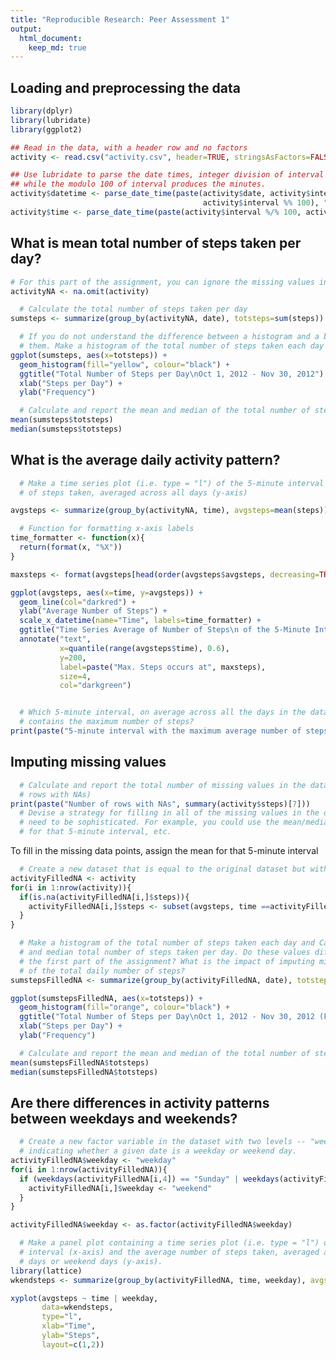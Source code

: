```yaml
---
title: "Reproducible Research: Peer Assessment 1"
output: 
  html_document:
    keep_md: true
---
```



## Loading and preprocessing the data
```r
library(dplyr)
library(lubridate)
library(ggplot2)

## Read in the data, with a header row and no factors
activity <- read.csv("activity.csv", header=TRUE, stringsAsFactors=FALSE)

## Use lubridate to parse the date times, integer division of interval produces the hour,
## while the modulo 100 of interval produces the minutes.
activity$datetime <- parse_date_time(paste(activity$date, activity$interval %/% 100, 
                                           activity$interval %% 100), "Y-m-d H M")
activity$time <- parse_date_time(paste(activity$interval %/% 100, activity$interval %% 100), "H M")

```

## What is mean total number of steps taken per day?

```r
# For this part of the assignment, you can ignore the missing values in the dataset.
activityNA <- na.omit(activity)

  # Calculate the total number of steps taken per day
sumsteps <- summarize(group_by(activityNA, date), totsteps=sum(steps))

  # If you do not understand the difference between a histogram and a barplot, research the difference between
  # them. Make a histogram of the total number of steps taken each day
ggplot(sumsteps, aes(x=totsteps)) + 
  geom_histogram(fill="yellow", colour="black") + 
  ggtitle("Total Number of Steps per Day\nOct 1, 2012 - Nov 30, 2012") + 
  xlab("Steps per Day") + 
  ylab("Frequency")

  # Calculate and report the mean and median of the total number of steps taken per day
mean(sumsteps$totsteps)
median(sumsteps$totsteps)

```



## What is the average daily activity pattern?
```r
  # Make a time series plot (i.e. type = "l") of the 5-minute interval (x-axis) and the average number 
  # of steps taken, averaged across all days (y-axis)

avgsteps <- summarize(group_by(activityNA, time), avgsteps=mean(steps))

  # Function for formatting x-axis labels
time_formatter <- function(x){
  return(format(x, "%X"))
}

maxsteps <- format(avgsteps[head(order(avgsteps$avgsteps, decreasing=TRUE), 1),]$time, format="%X")

ggplot(avgsteps, aes(x=time, y=avgsteps)) +
  geom_line(col="darkred") + 
  ylab("Average Number of Steps") + 
  scale_x_datetime(name="Time", labels=time_formatter) + 
  ggtitle("Time Series Average of Number of Steps\n of the 5-Minute Intervals Averaged Across All Days") +
  annotate("text", 
           x=quantile(range(avgsteps$time), 0.6), 
           y=200, 
           label=paste("Max. Steps occurs at", maxsteps), 
           size=4, 
           col="darkgreen")


  # Which 5-minute interval, on average across all the days in the dataset, 
  # contains the maximum number of steps?
print(paste("5-minute interval with the maximum average number of steps starts at:", maxsteps))

```

## Imputing missing values
```r
  # Calculate and report the total number of missing values in the dataset (i.e. the total number of 
  # rows with NAs)
print(paste("Number of rows with NAs", summary(activity$steps)[7]))
  # Devise a strategy for filling in all of the missing values in the dataset. The strategy does not 
  # need to be sophisticated. For example, you could use the mean/median for that day, or the mean 
  # for that 5-minute interval, etc.
```
To fill in the missing data points, assign the mean for that 5-minute interval
```r
  # Create a new dataset that is equal to the original dataset but with the missing data filled in.
activityFilledNA <- activity
for(i in 1:nrow(activity)){
  if(is.na(activityFilledNA[i,]$steps)){
    activityFilledNA[i,]$steps <- subset(avgsteps, time ==activityFilledNA[i,5])$avgsteps
  }
}

  # Make a histogram of the total number of steps taken each day and Calculate and report the mean 
  # and median total number of steps taken per day. Do these values differ from the estimates from 
  # the first part of the assignment? What is the impact of imputing missing data on the estimates 
  # of the total daily number of steps?
sumstepsFilledNA <- summarize(group_by(activityFilledNA, date), totsteps=sum(steps))

ggplot(sumstepsFilledNA, aes(x=totsteps)) + 
  geom_histogram(fill="orange", colour="black") + 
  ggtitle("Total Number of Steps per Day\nOct 1, 2012 - Nov 30, 2012 (Filled-in NAs)") + 
  xlab("Steps per Day") + 
  ylab("Frequency")

  # Calculate and report the mean and median of the total number of steps taken per day
mean(sumstepsFilledNA$totsteps)
median(sumstepsFilledNA$totsteps)

```

## Are there differences in activity patterns between weekdays and weekends?

```r

  # Create a new factor variable in the dataset with two levels -- "weekday" and "weekend" 
  # indicating whether a given date is a weekday or weekend day.
activityFilledNA$weekday <- "weekday"
for(i in 1:nrow(activityFilledNA)){
  if (weekdays(activityFilledNA[i,4]) == "Sunday" | weekdays(activityFilledNA[i,4]) == "Saturday"){
    activityFilledNA[i,]$weekday <- "weekend"
  }
}

activityFilledNA$weekday <- as.factor(activityFilledNA$weekday)

  # Make a panel plot containing a time series plot (i.e. type = "l") of the 5-minute 
  # interval (x-axis) and the average number of steps taken, averaged across all weekday 
  # days or weekend days (y-axis).
library(lattice)
wkendsteps <- summarize(group_by(activityFilledNA, time, weekday), avgsteps=mean(steps))

xyplot(avgsteps ~ time | weekday,
       data=wkendsteps,
       type="l",
       xlab="Time",
       ylab="Steps",
       layout=c(1,2))

```

